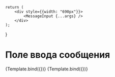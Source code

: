 
<Meta title="Chat/Message/MessageInput" component={MessageInput} />

    return (
        <div style={{width: "690px"}}>
            <MessageInput {...args} />
        </div>
    );
}

# Поле ввода сообщения

<Canvas isColumn>
    <Story name="Base" args={{}}>
        {Template.bind({})}
    </Story>
    <Story name="Disabled" args={{isDisabled: true}}>
        {Template.bind({})}
    </Story>
</Canvas>

<ArgsTable of={MessageInput} />
